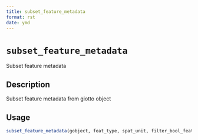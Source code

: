 ```yaml
--- 
title: subset_feature_metadata 
format: rst 
date: ymd 
--- 
```

# `subset_feature_metadata`

Subset feature metadata


## Description

Subset feature metadata from giotto object


## Usage

```r
subset_feature_metadata(gobject, feat_type, spat_unit, filter_bool_feats)
```


